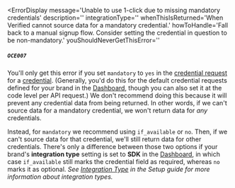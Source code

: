 
<ErrorDisplay
  message='Unable to use 1-click due to missing mandatory credentials'
  description=''
  integrationType=''
  whenThisIsReturned='When Verified cannot source data for a mandatory credential.' 
  howToHandle='Fall back to a manual signup flow. Consider setting the credential in question to be non-mandatory.'
  youShouldNeverGetThisError=''
>
  ##### `OCE007`
</ErrorDisplay>

You'll only get this error if you set `mandatory` to `yes` in the [credential request](/api-reference/types#credentialrequest) for a [credential](/data/outputs/credentials). (Generally, you'd do this for the default credential requests defined for your brand in the [Dashboard](https://dashboard.verified.inc), though you can also set it at the code level per API request.) We don't recommend doing this because it will prevent any credential data from being returned. In other words, if we can't source data for a mandatory credential, we won't return data for _any_ credentials. 

Instead, for `mandatory` we recommend using `if_available` or `no`. Then, if we can't source data for that credential, we'll still return data for other credentials. There's only a difference between those two options if your brand's **integration type** setting is set to **SDK** in the [Dashboard](https://dashboard.verified.inc), in which case `if_available` still marks the credential field as required, whereas `no` marks it as optional. _See [Integration Type](/guides/setup#integration-type) in the Setup guide for more information about integration types._